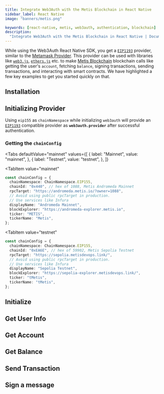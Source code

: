 ```yaml
---
title: Integrate Web3Auth with the Metis Blockchain in React Native
sidebar_label: React Native
image: "banners/metis.png"

keywords: [react-native, metis, web3auth, authentication, blockchain]
description:
  "Integrate Web3Auth with the Metis Blockchain in React Native | Documentation - Web3Auth"
---
```



<SEO
  title="Integrate Web3Auth with the Metis Blockchain in React Native"
  description="Integrate Web3Auth with the Metis Blockchain in React Native | Documentation - Web3Auth"
  image="https://web3auth.io/docs/banners/metis.png"
  slug="/connect-blockchain/evm/metis/react-native"
/>

While using the Web3Auth React Native SDK, you get a
[`EIP1193`](https://eips.ethereum.org/EIPS/eip-1193) provider, similar to the
[Metamask Provider](https://docs.metamask.io/guide/ethereum-provider.html). This provider can be
used with libraries like [`web3.js`](https://web3js.readthedocs.io/en/v1.2.8/getting-started.html),
[`ethers.js`](https://docs.ethers.io/v5/getting-started/) etc. to make
[Metis Blockchain](https://metis.io) blockchain calls like getting the user's `account`, fetching
`balance`, signing transactions, sending transactions, and interacting with smart contracts. We have
highlighted a few key examples to get you started quickly on that.

## Installation

<InstallationSnippet />

## Initializing Provider

Using `eip155` as `chainNamespace` while initializing `web3auth` will provide an
[`EIP1193`](https://eips.ethereum.org/EIPS/eip-1193) compatible provider as **`web3auth.provider`**
after successful authentication.

### Getting the `chainConfig`

<Tabs
 defaultValue="mainnet"
  values={[
    { label: "Mainnet", value: "mainnet", },
    { label: "Testnet", value: "testnet", },
  ]}
>
<TabItem
  value="mainnet"
>

```typescript
const chainConfig = {
  chainNamespace: ChainNamespace.EIP155,
  chainId: "0x440", // hex of 1088, Metis Andromeda Mainnet
  rpcTarget: "https://andromeda.metis.io/?owner=1088",
  // Avoid using public rpcTarget in production.
  // Use services like Infura
  displayName: "Andromeda Mainnet",
  blockExplorer: "https://andromeda-explorer.metis.io",
  ticker: "METIS",
  tickerName: "Metis",
};
```

</TabItem>

<TabItem
  value="testnet"
>

```typescript
const chainConfig = {
  chainNamespace: ChainNamespace.EIP155,
  chainId: "0xEA6E", // hex of 59902, Metis Sepolia Testnet
  rpcTarget: "https://sepolia.metisdevops.link/",
  // Avoid using public rpcTarget in production.
  // Use services like Infura
  displayName: "Sepolia Testnet",
  blockExplorer: "https://sepolia-explorer.metisdevops.link/",
  ticker: "tMetis",
  tickerName: "tMetis",
};
```

</TabItem>
</Tabs>

## Initialize

<InitialisationSnippet />

## Get User Info

<UserInfoSnippet />

## Get Account

<GetAccountSnippet />

## Get Balance

<GetBalanceSnippet />

## Send Transaction

<SendTransactionSnippet />

## Sign a message

<SignMessageSnippet />
